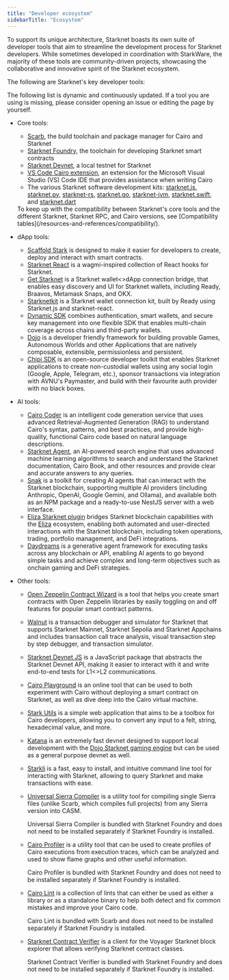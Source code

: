 ```yaml
---
title: "Developer ecosystem"
sidebarTitle: "Ecosystem"
---
```


To support its unique architecture, Starknet boasts its own suite of developer tools that aim to streamline the development process for Starknet developers. While sometimes developed in coordination with StarkWare, the majority of these tools are community-driven projects, showcasing the collaborative and innovative spirit of the Starknet ecosystem.

The following are Starknet's key developer tools:

<Warning>
The following list is dynamic and continuously updated. If a tool you are using is missing, please consider opening an issue or editing the page by yourself.
</Warning>

* Core tools:

  * [Scarb](https://docs.swmansion.com/scarb/), the build toolchain and package manager for Cairo and Starknet
  * [Starknet Foundry](https://foundry-rs.github.io/starknet-foundry/), the toolchain for developing Starknet smart contracts
  * [Starknet Devnet](https://0xspaceshard.github.io/starknet-devnet/), a local testnet for Starknet
  * [VS Code Cairo extension](https://marketplace.visualstudio.com/items?itemName=starkware.cairo1), an extension for the Microsoft Visual Studio (VS) Code IDE that provides assistance when writing Cairo
  * The various Starknet software development kits:
[starknet.js](https://starknetjs.com/),
[starknet.py](https://starknetpy.readthedocs.io/en/latest/),
[starknet-rs](https://github.com/xJonathanLEI/starknet-rs?tab=readme-ov-file#starknet-rs),
[starknet.go](https://pkg.go.dev/github.com/NethermindEth/starknet.go#section-readme),
[starknet-jvm](https://github.com/software-mansion/starknet-jvm?tab=readme-ov-file#-starknet-jvm-),
[starknet.swift](https://github.com/software-mansion/starknet.swift?tab=readme-ov-file#starknetswift),
and [starknet.dart](https://starknetdart.dev/)

  <Tip>
    To keep up with the compatibility between Starknet's core tools and the different Starknet, Starknet RPC, and Cairo versions, see [Compatibility tables](/resources-and-references/compatibility/).
  </Tip>

* dApp tools:
  * [Scaffold Stark](https://scaffoldstark.com/) is designed to make it easier for developers to create, deploy and interact with smart contracts.
  * [Starknet React](https://github.com/apibara/starknet-react) is a wagmi-inspired collection of React hooks for Starknet.
  * [Get Starknet](https://github.com/starknet-io/get-starknet) is a Starknet wallet\<>dApp connection bridge, that enables easy discovery and UI for Starknet wallets, including Ready, Braavos, Metamask Snaps, and OKX.
  * [Starknetkit](https://www.starknetkit.com/) is a Starknet wallet connection kit, built by Ready using Starknet.js and starknet-react.
  * [Dynamic SDK](https://go.dynamic.xyz/4eFmNMI) combines authentication, smart wallets, and secure key management into one flexible SDK that enables multi-chain coverage across chains and third-party wallets.
  * [Dojo](https://www.dojoengine.org/) is a developer friendly framework for building provable Games, Autonomous Worlds and other Applications that are natively composable, extensible, permissionless and persistent.
  * [Chipi SDK](https://sdk.chipipay.com/introduction) is an open-source developer toolkit that enables Starknet applications to create non-custodial wallets using any social login (Google, Apple, Telegram, etc.), sponsor transactions via integration with AVNU's Paymaster, and build with their favourite auth provider with no black boxes.

* AI tools:
  * [Cairo Coder](https://www.cairo-coder.com/) is an intelligent code generation service that uses advanced Retrieval-Augmented Generation (RAG) to understand Cairo's syntax, patterns, and best practices, and provide high-quality, functional Cairo code based on natural language descriptions.
  * [Starknet Agent](https://agent.starknet.io/), an AI-powered search engine that uses advanced machine learning algorithms to search and understand the Starknet documentation, Cairo Book, and other resources and provide clear and accurate answers to any queries.
  * [Snak](https://www.starkagent.ai/) is a toolkit for creating AI agents that can interact with the Starknet blockchain, supporting multiple AI providers (including Anthropic, OpenAI, Google Gemini, and Ollama), and available both as an NPM package and a ready-to-use NestJS server with a web interface.
  * [Eliza Starknet plugin](https://www.npmjs.com/package/@elizaos/plugin-starknet) bridges Starknet blockchain capabilities with the [Eliza](https://github.com/elizaOS/eliza/tree/main) ecosystem, enabling both automated and user-directed interactions with the Starknet blockchain, including token operations, trading, portfolio management, and DeFi integrations.
  * [Daydreams](https://docs.dreams.fun/) is a generative agent framework for executing tasks across any blockchain or API, enabling AI agents to go beyond simple tasks and achieve complex and long-term objectives such as onchain gaming and DeFi strategies.

* Other tools:
  * [Open Zeppelin Contract Wizard](https://wizard.openzeppelin.com/cairo) is a tool that helps you create smart contracts with Open Zeppelin libraries by easily toggling on and off features for popular smart contract patterns.
  * [Walnut](https://walnut.dev/) is a transaction debugger and simulator for Starknet that supports Starknet Mainnet, Starknet Sepolia and Starknet Appchains and includes transaction call trace analysis, visual transaction step by step debugger, and transaction simulator.
  * [Starknet Devnet JS](https://github.com/0xSpaceShard/starknet-devnet-js) is a JavaScript package that abstracts the Starknet Devnet API, making it easier to interact with it and write end-to-end tests for L1\<>L2 communications.
  * [Cairo Playground](https://www.cairo-lang.org/cairovm/) is an online tool that can be used to both experiment with Cairo without deploying a smart contract on Starknet, as well as dive deep into the Cairo virtual machine.
  * [Stark Utils](https://www.stark-utils.xyz/converter) is a simple web application that aims to be a toolbox for Cairo developers, allowing you to convert any input to a felt, string, hexadecimal value, and more.
  * [Katana](https://book.dojoengine.org/toolchain/katana) is an extremely fast devnet designed to support local development with the [Dojo Starknet gaming engine](https://github.com/dojoengine/dojo) but can be used as a general purpose devnet as well.
  * [Starkli](https://book.starkli.rs/) is a fast, easy to install, and intuitive command line tool for interacting with Starknet, allowing to query Starknet and make transactions with ease.
  * [Universal Sierra Compiler](https://github.com/software-mansion/universal-sierra-compiler) is a utility tool for compiling single Sierra files (unlike Scarb, which compiles full projects) from any Sierra version into CASM.

    <Note>
      Universal Sierra Compiler is bundled with Starknet Foundry and does not need to be installed separately if Starknet Foundry is installed.
    </Note>
  * [Cairo Profiler](https://github.com/software-mansion/cairo-profiler) is a utility tool that can be used to create profiles of Cairo executions from execution traces, which can be analyzed and used to show flame graphs and other useful information.

    <Note>
      Cairo Profiler is bundled with Starknet Foundry and does not need to be installed separately if Starknet Foundry is installed.
    </Note>
  * [Cairo Lint](https://github.com/software-mansion/cairo-lint) is a collection of lints that can either be used as either a library or as a standalone binary to help both detect and fix common mistakes and improve your Cairo code.

    <Note>
      Cairo Lint is bundled with Scarb and does not need to be installed separately if Starknet Foundry is installed.
    </Note>
  * [Starknet Contract Verifier](https://github.com/NethermindEth/starknet-contract-verifier) is a client for the Voyager Starknet block explorer that allows verifying Starknet contract classes.

    <Note>
      Starknet Contract Verifier is bundled with Starknet Foundry and does not need to be installed separately if Starknet Foundry is installed.
    </Note>
